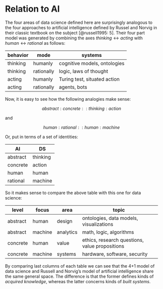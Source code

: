# Relation to AI

The four areas of data science defined here are surprisingly analogous to the four approaches to artificial intelligence defined by Russel and Norvig in their classic textbook on the subject [@russell1995: 5]. Their four part model was generated by combining the axes $thinking \leftrightarrow acting$ with $human \leftrightarrow rational$ as follows:

| behavior | mode       | systems                      |
|----------|------------|------------------------------|
| thinking | humanly    | cognitive models, ontologies |
| thinking | rationally | logic, laws of thought       |
| acting   | humanly    | Turing test, situated action |
| acting   | rationally | agents, bots                 |


Now, it is easy to see how the following analogies make sense:

$$
abstract : concrete :: thinking : action
$$

and

$$
human : rational :: human : machine
$$

Or, put in terms of a set of identities:

| AI       | DS       |
|----------|----------|
| abstract | thinking |
| concrete | action   |
| human    | human    |
| rational | machine  |

So it makes sense to compare the above table with this one for data science:

| level    | focus   | area      | topic                                          |
|----------|---------|-----------|------------------------------------------------|
| abstract | human   | design    | ontologies, data models, visualizations        |
| abstract | machine | analytics | math, logic, algorithms                        |
| concrete | human   | value     | ethics, research questions, value propositions |
| concrete | machine | systems   | hardware, software, security                   |

By comparing last columns of each table we can see that the 4+1 model of data science and Russell and Norvig's model of artificial intelligence share the same general space. The difference is that the former defines kinds of *acquired knowledge*, whereas the latter concerns kinds of *built systems*.
